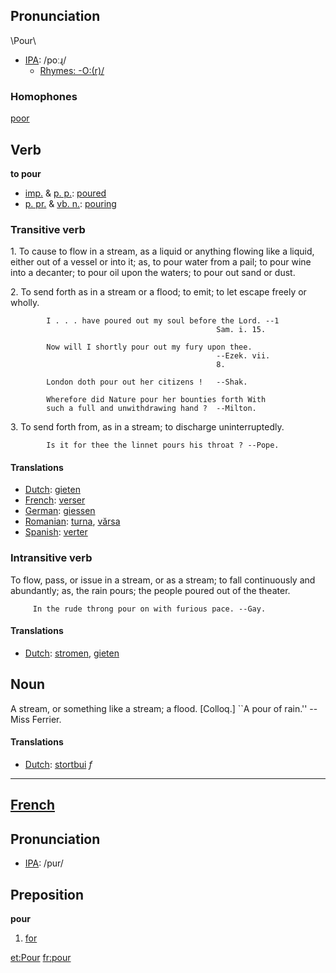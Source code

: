 ==Pronunciation==
\Pour\
*[[w:IPA|IPA]]: /poːɻ/
**[[Rhymes:English:-O:(r)/|Rhymes: -O:(r)/]]

=== Homophones ===
[[poor]]

==Verb==

'''to pour'''

* [[imp.]] & [[p. p.]]: [[poured]]
* [[p. pr.]] & [[vb. n.]]: [[pouring]]

===Transitive verb===

1. To cause to flow in a stream, as a liquid or anything flowing like a liquid, either out of a vessel or into it; as, to pour water from a pail; to pour wine into a decanter; to pour oil upon the waters; to pour out sand or dust.

2. To send forth as in a stream or a flood; to emit; to let escape freely or wholly.

         I . . . have poured out my soul before the Lord. --1
                                               Sam. i. 15.

         Now will I shortly pour out my fury upon thee.
                                               --Ezek. vii.
                                               8.

         London doth pour out her citizens !   --Shak.

         Wherefore did Nature pour her bounties forth With
         such a full and unwithdrawing hand ?  --Milton.

3. To send forth from, as in a stream; to discharge uninterruptedly.

         Is it for thee the linnet pours his throat ? --Pope.

==== Translations ====
*[[Dutch]]: [[gieten]]
*[[French]]: [[verser]]
*[[German]]: [[giessen]]
*[[Romanian]]: [[turna]], [[vărsa]]
*[[Spanish]]: [[verter]]


=== Intransitive verb ===

To flow, pass, or issue in a stream, or as a stream; to fall
continuously and abundantly; as, the rain pours; the people
poured out of the theater.

      In the rude throng pour on with furious pace. --Gay.

==== Translations ====
*[[Dutch]]: [[stromen]], [[gieten]]

== Noun ==

A stream, or something like a stream; a flood. [Colloq.] ``A
pour of rain.'' --Miss Ferrier.

==== Translations ====
*[[Dutch]]: [[stortbui]] ''f''

----

==[[French]]==
==Pronunciation==
*[[w:IPA|IPA]]: /pur/

==Preposition==
'''pour'''

#[[for]]

[[et:Pour]]
[[fr:pour]]